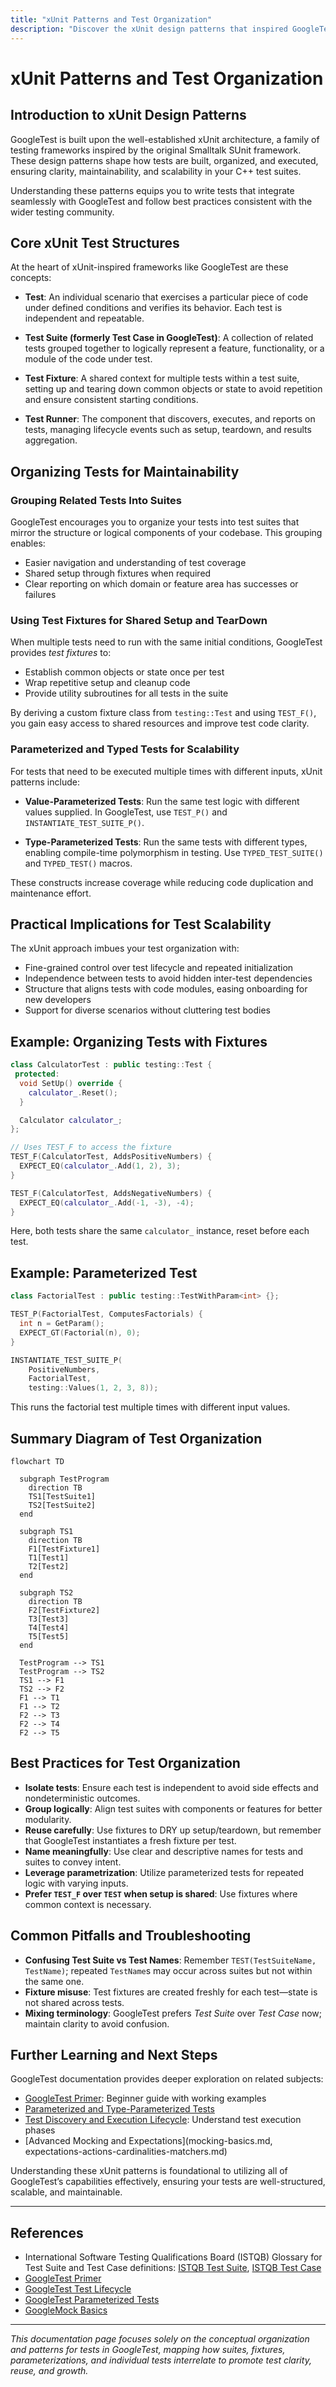 ```yaml
---
title: "xUnit Patterns and Test Organization"
description: "Discover the xUnit design patterns that inspired GoogleTest. Learn how to organize tests using suites, fixtures, parameterization, and what these structures mean for maintainability and test scalability."
---
```


# xUnit Patterns and Test Organization

## Introduction to xUnit Design Patterns

GoogleTest is built upon the well-established xUnit architecture, a family of testing frameworks inspired by the original Smalltalk SUnit framework. These design patterns shape how tests are built, organized, and executed, ensuring clarity, maintainability, and scalability in your C++ test suites.

Understanding these patterns equips you to write tests that integrate seamlessly with GoogleTest and follow best practices consistent with the wider testing community.

## Core xUnit Test Structures

At the heart of xUnit-inspired frameworks like GoogleTest are these concepts:

- **Test**: An individual scenario that exercises a particular piece of code under defined conditions and verifies its behavior. Each test is independent and repeatable.

- **Test Suite (formerly Test Case in GoogleTest)**: A collection of related tests grouped together to logically represent a feature, functionality, or a module of the code under test.

- **Test Fixture**: A shared context for multiple tests within a test suite, setting up and tearing down common objects or state to avoid repetition and ensure consistent starting conditions.

- **Test Runner**: The component that discovers, executes, and reports on tests, managing lifecycle events such as setup, teardown, and results aggregation.

## Organizing Tests for Maintainability

### Grouping Related Tests Into Suites

GoogleTest encourages you to organize your tests into test suites that mirror the structure or logical components of your codebase. This grouping enables:

- Easier navigation and understanding of test coverage
- Shared setup through fixtures when required
- Clear reporting on which domain or feature area has successes or failures

### Using Test Fixtures for Shared Setup and TearDown

When multiple tests need to run with the same initial conditions, GoogleTest provides *test fixtures* to: 

- Establish common objects or state once per test
- Wrap repetitive setup and cleanup code
- Provide utility subroutines for all tests in the suite

By deriving a custom fixture class from `testing::Test` and using `TEST_F()`, you gain easy access to shared resources and improve test code clarity.

### Parameterized and Typed Tests for Scalability

For tests that need to be executed multiple times with different inputs, xUnit patterns include:

- **Value-Parameterized Tests**: Run the same test logic with different values supplied. In GoogleTest, use `TEST_P()` and `INSTANTIATE_TEST_SUITE_P()`.

- **Type-Parameterized Tests**: Run the same tests with different types, enabling compile-time polymorphism in testing. Use `TYPED_TEST_SUITE()` and `TYPED_TEST()` macros.

These constructs increase coverage while reducing code duplication and maintenance effort.

## Practical Implications for Test Scalability

The xUnit approach imbues your test organization with:

- Fine-grained control over test lifecycle and repeated initialization
- Independence between tests to avoid hidden inter-test dependencies
- Structure that aligns tests with code modules, easing onboarding for new developers
- Support for diverse scenarios without cluttering test bodies

## Example: Organizing Tests with Fixtures

```cpp
class CalculatorTest : public testing::Test {
 protected:
  void SetUp() override {
    calculator_.Reset();
  }

  Calculator calculator_;
};

// Uses TEST_F to access the fixture
TEST_F(CalculatorTest, AddsPositiveNumbers) {
  EXPECT_EQ(calculator_.Add(1, 2), 3);
}

TEST_F(CalculatorTest, AddsNegativeNumbers) {
  EXPECT_EQ(calculator_.Add(-1, -3), -4);
}
```

Here, both tests share the same `calculator_` instance, reset before each test.

## Example: Parameterized Test

```cpp
class FactorialTest : public testing::TestWithParam<int> {};

TEST_P(FactorialTest, ComputesFactorials) {
  int n = GetParam();
  EXPECT_GT(Factorial(n), 0);
}

INSTANTIATE_TEST_SUITE_P(
    PositiveNumbers,
    FactorialTest,
    testing::Values(1, 2, 3, 8));
```

This runs the factorial test multiple times with different input values.

## Summary Diagram of Test Organization

```mermaid
flowchart TD

  subgraph TestProgram
    direction TB
    TS1[TestSuite1]
    TS2[TestSuite2]
  end

  subgraph TS1
    direction TB
    F1[TestFixture1]
    T1[Test1]
    T2[Test2]
  end

  subgraph TS2
    direction TB
    F2[TestFixture2]
    T3[Test3]
    T4[Test4]
    T5[Test5]
  end

  TestProgram --> TS1
  TestProgram --> TS2
  TS1 --> F1
  TS2 --> F2
  F1 --> T1
  F1 --> T2
  F2 --> T3
  F2 --> T4
  F2 --> T5
```

## Best Practices for Test Organization

- **Isolate tests**: Ensure each test is independent to avoid side effects and nondeterministic outcomes.
- **Group logically**: Align test suites with components or features for better modularity.
- **Reuse carefully**: Use fixtures to DRY up setup/teardown, but remember that GoogleTest instantiates a fresh fixture per test.
- **Name meaningfully**: Use clear and descriptive names for tests and suites to convey intent.
- **Leverage parametrization**: Utilize parameterized tests for repeated logic with varying inputs.
- **Prefer `TEST_F` over `TEST` when setup is shared**: Use fixtures where common context is necessary.

## Common Pitfalls and Troubleshooting

- **Confusing Test Suite vs Test Names**: Remember `TEST(TestSuiteName, TestName)`; repeated `TestName`s may occur across suites but not within the same one.
- **Fixture misuse**: Test fixtures are created freshly for each test—state is not shared across tests.
- **Mixing terminology**: GoogleTest prefers *Test Suite* over *Test Case* now; maintain clarity to avoid confusion.

## Further Learning and Next Steps

GoogleTest documentation provides deeper exploration on related subjects:

- [GoogleTest Primer](primer.md): Beginner guide with working examples
- [Parameterized and Type-Parameterized Tests](../writing-and-running-tests/parameterized-and-type-parameterized-tests.md)
- [Test Discovery and Execution Lifecycle](test-lifecycle.md): Understand test execution phases
- [Advanced Mocking and Expectations](mocking-basics.md, expectations-actions-cardinalities-matchers.md)

Understanding these xUnit patterns is foundational to utilizing all of GoogleTest’s capabilities effectively, ensuring your tests are well-structured, scalable, and maintainable.

---

## References

- International Software Testing Qualifications Board (ISTQB) Glossary for Test Suite and Test Case definitions: [ISTQB Test Suite](https://glossary.istqb.org/en_US/term/test-suite), [ISTQB Test Case](https://glossary.istqb.org/en_US/term/test-case)
- [GoogleTest Primer](primer.md)
- [GoogleTest Test Lifecycle](test-lifecycle.md)
- [GoogleTest Parameterized Tests](parameterized-and-type-parameterized-tests.md)
- [GoogleMock Basics](mocking-basics.md)

---

*This documentation page focuses solely on the conceptual organization and patterns for tests in GoogleTest, mapping how suites, fixtures, parameterizations, and individual tests interrelate to promote test clarity, reuse, and growth.*